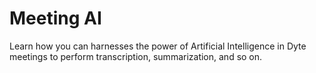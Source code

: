 # Meeting AI

Learn how you can harnesses the power of Artificial Intelligence in Dyte meetings to perform transcription, summarization, and so on.

<CardSection id="AI">

  <Card
    title="Meeting Transcription"
    to="/guides/capabilities/ai/meeting-transcription"
  />
</CardSection>

